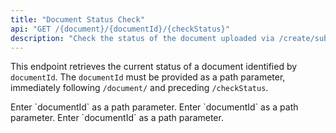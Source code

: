 ```yaml
---
title: "Document Status Check"
api: "GET /{document}/{documentId}/{checkStatus}"
description: "Check the status of the document uploaded via /create/submission."
---
```


This endpoint retrieves the current status of a document identified by `documentId`. The `documentId` must be provided as a path parameter, immediately following `/document/` and preceding `/checkStatus`.

<ParamField path="document" type="string" required>
  Enter `documentId` as a path parameter.
</ParamField>

<ParamField path="documentId" type="string" required>
  Enter `documentId` as a path parameter.
</ParamField>

<ParamField path="checkStatus" type="string" required>
  Enter `documentId` as a path parameter.
</ParamField>